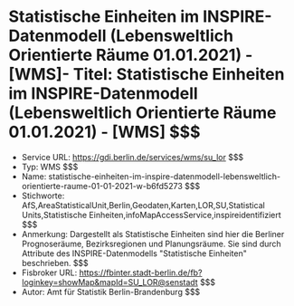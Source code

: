 # Statistische Einheiten im INSPIRE-Datenmodell (Lebensweltlich Orientierte Räume 01.01.2021) - [WMS]- Titel: Statistische Einheiten im INSPIRE-Datenmodell (Lebensweltlich Orientierte Räume 01.01.2021) - [WMS] $$$
- Service URL: https://gdi.berlin.de/services/wms/su_lor $$$
- Typ: WMS $$$
- Name: statistische-einheiten-im-inspire-datenmodell-lebensweltlich-orientierte-raume-01-01-2021-w-b6fd5273 $$$
- Stichworte: AfS,AreaStatisticalUnit,Berlin,Geodaten,Karten,LOR,SU,Statistical Units,Statistische Einheiten,infoMapAccessService,inspireidentifiziert $$$
- Anmerkung: Dargestellt als Statistische Einheiten sind hier die Berliner Prognoseräume, Bezirksregionen und Planungsräume. Sie sind durch Attribute des INSPIRE-Datenmodells "Statistische Einheiten" beschrieben. $$$
- Fisbroker URL: https://fbinter.stadt-berlin.de/fb?loginkey=showMap&mapId=SU_LOR@senstadt $$$
- Autor: Amt für Statistik Berlin-Brandenburg $$$
